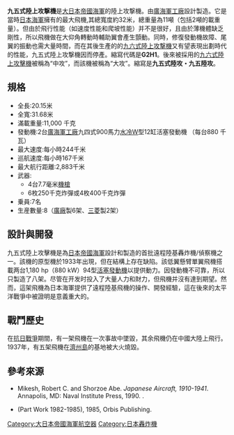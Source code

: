{{Translating|[[:ja:九五式陸上攻撃機|:ja:九五式陸上攻撃機]]|time=2021-01-31T13:27:26+00:00}}
{{Translating|[[:en:Hiro_G2H|:en:Hiro G2H]]|time=2021-01-31T13:27:26+00:00}}

{{Infobox Aircraft
 | image =File:Hiro_G2H.jpg
 | name=G2H1 九五式陸上攻撃機
 | type=陸上攻撃機
 | manufacturer=[[广海軍工廠|广海軍工廠]]
 | primary user={{flag|Empire of Japan}}[[大日本帝国海軍|海軍]]
 | first flight =1933年
 | number built=8架
 | 狀態= 退役
 }}

'''九五式陸上攻撃機'''是[[大日本帝國海軍|大日本帝國海軍]]的陸上攻撃機。由[[廣海軍工廠|廣海軍工廠]]設計製造。它是當時[[大日本帝国海軍|日本海軍]]擁有的最大飛機,其總寬度約32米，總重量為11噸（包括2噸的載重量）。但由於飛行性能（如速度性能和爬坡性能）并不是很好，且由於薄機體缺乏剛性，所以飛機做在大仰角轉動時輔助翼會產生顫動。同時，修復發動機故障、尾翼的振動也需大量時間，而在其後生產的的[[九六式陸上攻撃機|九六式陸上攻撃機]]又有望表現出劃時代的性能，九五式陸上攻撃機因而停產。縮寫代碼是'''G2H1'''。後來被採用的[[九六式陸上攻擊機|九六式陸上攻擊機]]被稱為“中攻”，而該機被稱為“大攻”。縮寫是'''九五式陸攻・九五陸攻'''。

==規格==
* 全長:20.15米
* 全寬:31.68米
* 滿載重量:11,000 千克
* 發動機:2台[[廣海軍工廠|廣海軍工廠]]九四式900馬力[[水冷|水冷]]W型12缸活塞發動機 （每台880 千瓦）
* 最大速度:每小時244千米
* 巡航速度:每小時167千米
* 最大航行距離:2,883千米
* 武器:
** 4台7.7毫米[[機槍|機槍]]
** 6枚250千克炸彈或4枚400千克炸彈
* 乗員:7名
* 生産數量:8（[[廣海軍工廠|廣廠]]製6架、[[三菱重工業|三菱]]製2架）

==設計與開發==
九五式陸上攻擊機是為[[大日本帝国海軍|日本帝國海軍]]設計和製造的首批遠程陸基轟炸機/偵察機之一。該機的原型機於1933年出現，但在結構上存在缺陷。該低翼懸臂單翼飛機搭載两台1,180 hp（880 kW）94型[[活塞發動機|活塞發動機]]以提供動力。因發動機不可靠，所以只製造了八架。尽管在开发时投入了大量人力和財力，但飛機并沒有達到期望。然而，這架飛機為日本海軍提供了遠程陸基飛機的操作、開發經驗，這在後來的太平洋戰爭中被證明是意義重大的。

==戰鬥歷史==
在[[抗日戰爭|抗日戰爭]]期間，有一架飛機在一次事故中墜毀，其余飛機仍在中國大陸上飛行。1937年，有五架飛機在[[濟州島|濟州島]]的基地被大火燒毀。

==參考來源==
{{refbegin}}
* Mikesh, Robert C. and Shorzoe Abe. ''Japanese Aircraft, 1910-1941''. Annapolis, MD: Naval Institute Press, 1990. {{ISBN|1-55750-563-2}}.
* {{link-en|繪圖版飛機百科全書|Illustrated Encyclopedia of Aircraft}} (Part Work 1982-1985), 1985, Orbis Publishing.
{{refend}}


{{大日本帝國海軍航空器}}
[[Category:大日本帝國海軍航空器|Category:大日本帝國海軍航空器]]
[[Category:日本轟炸機|Category:日本轟炸機]]